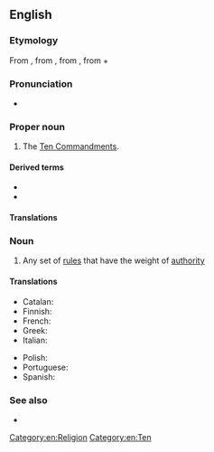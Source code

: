 {{also|decalogue|décalogue|Décalogue}}
==English==
{{wikipedia}}

===Etymology===
From {{uder|en|frm|Décalogue}}, from {{etyl|la|en}} {{m|frm|decalogus}}, from {{uder|en|grc|δεκάλογος}}, from {{m|grc|δέκα||ten}} + {{m|grc|λόγος||statement}}

===Pronunciation===
* {{a|UK}} {{IPA|en|/ˈdɛkəlɒɡ/}}

===Proper noun===
{{en-proper noun}}

# The [[Ten Commandments]].

====Derived terms====
* {{l|en|Ethical Decalogue}}
* {{l|en|Ritual Decalogue}}

====Translations====
{{trans-see|the Ten Commandments|Ten Commandments}}

===Noun===
{{en-noun}}

# Any set of [[rule]]s that have the weight of [[authority]]

====Translations====
{{trans-top|set of rules}}
* Catalan: {{t|ca|decàleg|m}}
* Finnish: {{t|fi|käskyt|p}}
* French: {{t+|fr|décalogue|m}}
* Greek: {{t+|el|δεκάλογος|m}}
* Italian: {{t+|it|decalogo|m}}
{{trans-mid}}
* Polish: {{t+|pl|dekalog |m}}
* Portuguese: {{t+|pt|decálogo|m}}
* Spanish: {{t+|es|decálogo|m}}
{{trans-bottom}}

===See also===
* {{l|en|Ennealogue||the [[Nine Commandments]]}}

[[Category:en:Religion]]
[[Category:en:Ten]]